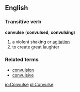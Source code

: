 ==English==
=== Transitive verb ===
'''convulse''' ('''convulsed''', '''convulsing''')
# a violent shaking or [[agitation]]
# to create great laughter
=== Related terms ===
*[[convulsion]]
*[[convulsive]]

[[io:Convulse]]
[[pl:Convulse]]